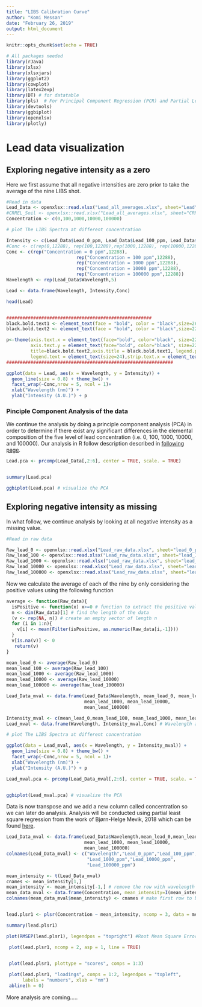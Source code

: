 ```yaml
---
title: "LIBS Calibration Curve"
author: "Komi Messan"
date: "February 26, 2019"
output: html_document
---
```


```r
knitr::opts_chunk$set(echo = TRUE)
```


```r
# All packages needed
library(rJava)
library(xlsx)
library(xlsxjars)
library(ggplot2)
library(cowplot)
library(latex2exp)
library(DT) # for datatable
library(pls)  # For Principal Component Regression (PCR) and Partial Least Squares Regression (PLSR)
library(devtools)
library(ggbiplot)
library(openxlsx)
library(plotly)
```


# Lead data visualization 

## Exploring negative intensity as a zero

Here we first assume that all negative intensities are zero prior to take the average of the nine LIBS shot.


```r
#Read in data
Lead_Data <- openxlsx::read.xlsx("Lead_all_averages.xlsx", sheet="Lead", colNames = TRUE)
#CRREL_Soil <- openxlsx::read.xlsx("Lead_all_averages.xlsx", sheet="CRREL Soils", colNames = TRUE)
Concentration <- c(0,100,1000,10000,100000)
```




```r
# plot The LIBS Spectra at different concentration

Intensity <- c(Lead_Data$Lead_0_ppm, Lead_Data$Lead_100_ppm, Lead_Data$Lead_1000_ppm, Lead_Data$Lead_10000_ppm, Lead_Data$Lead_100000_ppm)
#Conc <- c(rep(0,12288), rep(100,12288),rep(1000,12288), rep(10000,12288),rep(100000,12288))
Conc <- c(rep("Concentration = 0 ppm",12288),
                          rep("Concentration = 100 ppm",12288),
                          rep("Concentration = 1000 ppm",12288),
                          rep("Concentration = 10000 ppm",12288),
                          rep("Concentration = 100000 ppm",12288))
Wavelength <- rep(Lead_Data$Wavelength,5)

Lead <- data.frame(Wavelength, Intensity,Conc)

head(Lead)


######################################################
black.bold.text1 <- element_text(face = "bold", color = "black",size=26) # x and y axis
black.bold.text2 <- element_text(face = "bold", color = "black",size=22) # title

p<-theme(axis.text.x = element_text(face="bold", color="black", size=22),
         axis.text.y = element_text(face="bold", color="black", size=22),
         title=black.bold.text2,axis.title = black.bold.text1, legend.position = "bottom",
         legend.text = element_text(size=24),strip.text.x = element_text(face="bold",size=22))
##############################################################

ggplot(data = Lead, aes(x = Wavelength, y = Intensity)) +
  geom_line(size = 0.8) + theme_bw() +
  facet_wrap(~Conc,nrow = 5, ncol = 1)+ 
  xlab("Wavelength (nm)") +
  ylab("Intensity (A.U.)") + p

```

### Pinciple Component Analysis of the data

We continue the analysis by doing a principle component analysis (PCA) in order to determine if there exist any significant differences in the elemental composition of the five level of lead concentration (i.e. 0, 100, 1000, 10000, and 100000). Our analysis in R follow description described in [following page](https://www.datacamp.com/community/tutorials/pca-analysis-r).


```r
Lead.pca <- prcomp(Lead_Data[,2:6], center = TRUE, scale. = TRUE)


summary(Lead.pca)

ggbiplot(Lead.pca) # visualize the PCA

```


## Exploring negative intensity as missing 

In what follow, we continue analysis by looking at all negative intensity as a missing value.

```r
#Read in raw data

Raw_lead_0 <- openxlsx::read.xlsx("Lead_raw_data.xlsx", sheet="lead_0_ppm", colNames = TRUE)
Raw_lead_100 <- openxlsx::read.xlsx("Lead_raw_data.xlsx", sheet="lead_100_ppm", colNames = TRUE)
Raw_lead_1000 <- openxlsx::read.xlsx("Lead_raw_data.xlsx", sheet="lead_1000_ppm", colNames = TRUE)
Raw_lead_10000 <- openxlsx::read.xlsx("Lead_raw_data.xlsx", sheet="lead_10000_ppm", colNames = TRUE)
Raw_lead_100000 <- openxlsx::read.xlsx("Lead_raw_data.xlsx", sheet="lead_100000_ppm", colNames = TRUE)
```

 Now we calculate the average of each of the nine by only considering the positive values using the following function
 
```r

average <- function(Raw_data){
  isPositive <- function(x) x>=0 # function to extract the positive value
  n <- dim(Raw_data)[1] # find the length of the data
  (v <- rep(NA, n)) # create an empty vector of length n
  for (i in 1:n){
    v[i] <- mean(Filter(isPositive, as.numeric(Raw_data[i,-1])))
  }
  v[is.na(v)] <- 0
   return(v)
}

mean_lead_0 <- average(Raw_lead_0)
mean_lead_100 <- average(Raw_lead_100)
mean_lead_1000 <- average(Raw_lead_1000)
mean_lead_10000 <- average(Raw_lead_10000)
mean_lead_100000 <- average(Raw_lead_100000)

Lead_Data_mval <- data.frame(Lead_Data$Wavelength, mean_lead_0, mean_lead_100,
                             mean_lead_1000, mean_lead_10000, 
                             mean_lead_100000)

Intensity_mval <- c(mean_lead_0,mean_lead_100, mean_lead_1000, mean_lead_10000, mean_lead_100000)
Lead_mval <- data.frame(Wavelength, Intensity_mval,Conc) # Wavelength and Conc are in previous block code

```
 
 
 
```r
# plot The LIBS Spectra at different concentration

ggplot(data = Lead_mval, aes(x = Wavelength, y = Intensity_mval)) +
  geom_line(size = 0.8) + theme_bw() +
  facet_wrap(~Conc,nrow = 5, ncol = 1)+
  xlab("Wavelength (nm)") +
  ylab("Intensity (A.U.)") + p

```


 
```r
Lead_mval.pca <- prcomp(Lead_Data_mval[,2:6], center = TRUE, scale. = TRUE)


ggbiplot(Lead_mval.pca) # visualize the PCA

```





Data is now transpose and we add a new column called concentration so we can later do analysis. Analysis will be conducted using partial least square regression from the work of Bjørn-Helge Mevik, 2018 which can be found [here](https://cran.r-project.org/web/packages/pls/vignettes/pls-manual.pdf).


```r
Lead_Data_mval <- data.frame(Lead_Data$Wavelength,mean_lead_0,mean_lead_100,
                             mean_lead_1000, mean_lead_10000,
                             mean_lead_100000)
colnames(Lead_Data_mval) <- c("Wavelength","Lead_0_ppm","Lead_100_ppm",
                              "Lead_1000_ppm","Lead_10000_ppm",
                              "Lead_100000_ppm")

mean_intensity <- t(Lead_Data_mval)
cnames <- mean_intensity[1,]
mean_intensity <- mean_intensity[-1,] # remove the row with wavelength
mean_data_mval <- data.frame(Concentration, mean_intensity=I(mean_intensity)) # add the concentration column but in two different matrix form using I()
colnames(mean_data_mval$mean_intensity) <- cnames # make first row to be the column name


lead.plsr1 <- plsr(Concentration ~ mean_intensity, ncomp = 3, data = mean_data_mval, validation = "LOO")

summary(lead.plsr1)

plot(RMSEP(lead.plsr1), legendpos = "topright") #Root Mean Square Error of the Prediction

 plot(lead.plsr1, ncomp = 2, asp = 1, line = TRUE)


 plot(lead.plsr1, plottype = "scores", comps = 1:3)
 
 plot(lead.plsr1, "loadings", comps = 1:2, legendpos = "topleft",
      labels = "numbers", xlab = "nm")
 abline(h = 0)
```

More analysis are coming.....







